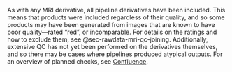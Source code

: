 As with any MRI derivative, all pipeline derivatives have been included. This means that products were included regardless of their quality, and so some products may have been generated from images that are known to have poor quality---rated "red", or incomparable. For details on the ratings and how to exclude them, see @sec-rawdata-mri-qc-joining. Additionally, extensive QC has not yet been performed on the derivatives themselves, and so there may be cases where pipelines produced atypical outputs. For an overview of planned checks, see [Confluence](https://a2cps.atlassian.net/wiki/spaces/DOC/pages/262471688/Image+Processing+Checks). 
